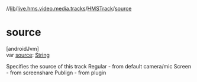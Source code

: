 //[lib](../../../index)/[live.hms.video.media.tracks](../index)/[HMSTrack](index)/[source](source)

# source

[androidJvm]\
var [source](source): [String](https://kotlinlang.org/api/latest/jvm/stdlib/kotlin/-string/index.html)

Specifies the source of this track Regular - from default camera/mic Screen - from screenshare Publign - from plugin
